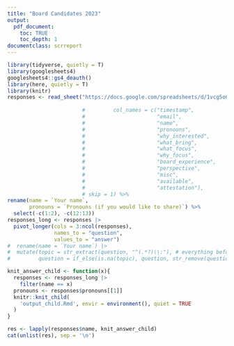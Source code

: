 ```yaml
---
title: "Board Candidates 2023"
output: 
  pdf_document:
    toc: TRUE
    toc_depth: 1
documentclass: scrreport
---
```

```r
library(tidyverse, quietly = T)
library(googlesheets4)
googlesheets4::gs4_deauth()
library(here, quietly = T)
library(knitr)
responses <- read_sheet("https://docs.google.com/spreadsheets/d/1vcg5o6j-z8gsGjkOjynmdSrEMu7GoRhWQTwmQjj52nU") %>% 
  
                        #         col_names = c("timestamp",
                        #                       "email",
                        #                       "name",
                        #                       "pronouns",
                        #                       "why_interested",
                        #                       "what_bring",
                        #                       "what_focus",
                        #                       "why_focus",
                        #                       "board_experience",
                        #                       "perspective",
                        #                       "misc",
                        #                       "available",
                        #                       "attestation"),
                        # skip = 1) %>% 
rename(name = `Your name`,
       pronouns = `Pronouns (if you would like to share)`) %>% 
  select(-c(1:2), -c(12:13))
responses_long <- responses |>
  pivot_longer(cols = 3:ncol(responses), 
               names_to = "question", 
               values_to = "answer") 
#  rename(name = `Your name`) |> 
#  mutate(topic = str_extract(question, "^(.*?)\\:"), # everything before the colon
#         question = if_else(is.na(topic), question, str_remove(question, topic)))


```


```r
knit_answer_child <- function(x){
  responses <- responses_long |> 
    filter(name == x)
  pronouns <- responses$pronouns[[1]]
  knitr::knit_child(
    'output_child.Rmd', envir = environment(), quiet = TRUE
  )
}

```

```r
res <- lapply(responses$name, knit_answer_child)
cat(unlist(res), sep = '\n')
```